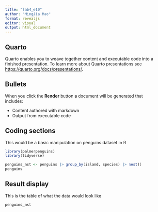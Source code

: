 ```yaml
---
title: "lab4_e10"
author: "MingJia Mao"
format: revealjs
editor: visual
output: html_document
---
```



## Quarto

Quarto enables you to weave together content and executable code into a finished presentation. To learn more about Quarto presentations see <https://quarto.org/docs/presentations/>.

## Bullets

When you click the **Render** button a document will be generated that includes:

-   Content authored with markdown
-   Output from executable code

## Coding sections
This would be a basic manipulation on penguins dataset in R
```r
library(palmerpenguins)
library(tidyverse)

penguins_nst <- penguins |> group_by(island, species) |> nest()
penguins
```

## Result display
This is the table of what the data would look like
```r
penguins_nst
```